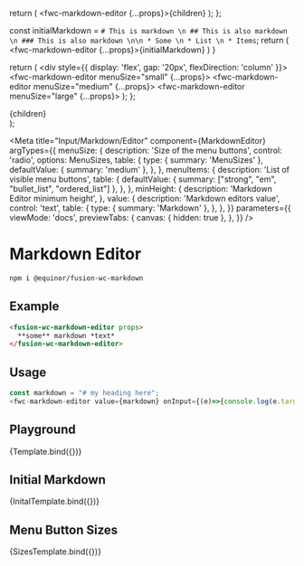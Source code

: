 


  return (
    <fwc-markdown-editor {...props}>{children}</fwc-markdown-editor>
  );
};

  const initialMarkdown = `# This is markdown \n ## This is also markdown \n ### This is also markdown \n\n * Some \n * List \n * Items`;
  return (
    <fwc-markdown-editor {...props}>{initialMarkdown}</fwc-markdown-editor>
  )
}

  return (
    <div style={{ display: 'flex', gap: '20px', flexDirection: 'column' }}>
      <fwc-markdown-editor menuSize="small" {...props}></fwc-markdown-editor>
      <fwc-markdown-editor menuSize="medium" {...props}></fwc-markdown-editor>
      <fwc-markdown-editor menuSize="large" {...props}></fwc-markdown-editor>
    </div>
  );
};

  <div style={{ display: 'flex', gap: '20px', flexDirection: 'row' }}>{children}</div>
);

<Meta
  title="Input/Markdown/Editor"
  component={MarkdownEditor}
  argTypes={{
    menuSize: {
      description: 'Size of the menu buttons',
      control: 'radio',
      options: MenuSizes,
      table: {
        type: { summary: 'MenuSizes' },
        defaultValue: { summary: 'medium' },
      },
    },
    menuItems: {
      description: 'List of visible menu buttons',
      table: {
        defaultValue: { summary: ["strong", "em", "bullet_list", "ordered_list"] },
      },
    },
    minHeight: {
      description: 'Markdown Editor minimum height',
    },
    value: {
      description: 'Markdown editors value',
      control: 'text',
      table: {
        type: { summary: 'Markdown' },
      },
    },
  }}
  parameters={{
    viewMode: 'docs',
    previewTabs: {
      canvas: { hidden: true },
    },
  }}
/>

# Markdown Editor

```sh
npm i @equinor/fusion-wc-markdown
```

## Example

```html
<fusion-wc-markdown-editor props>
  **some** markdown *text*
</fusion-wc-markdown-editor>
```

## Usage
```js 
const markdown = "# my heading here";
<fwc-markdown-editor value={markdown} onInput={(e)=>{console.log(e.target._value)}} />
```

## Playground

<Canvas>
  <Story
    name="Basic"
    args={{ 
      minHeight: '150px', 
      menuItems: [
                    'strong',
                    'em',
                    'bullet_list',
                    'ordered_list',
                    'blockquote',
                    'h1',
                    'h2',
                    'h3',
                    'paragraph',
                ]
    }}
    parameters={{chromatic: { disableSnapshot: true }}}
  >
    {Template.bind({})}
  </Story>
</Canvas>

<ArgsTable story="Basic" />

## Initial Markdown
<Canvas>
  <Story name="Initial Markdown" args={{ 
      minHeight: '150px', 
      menuItems: [
                    'strong',
                    'em',
                    'bullet_list',
                    'h1',
                    'h2',
                    'h3',
                    'paragraph',
                ]
    }}>
    {InitalTemplate.bind({})}
  </Story>
</Canvas>

## Menu Button Sizes
<Canvas>
  <Story name="Menu Sizes" args={{ 
      minHeight: '50px', 
      menuItems: [
                    'strong',
                    'em',
                    'bullet_list',
                    'ordered_list',
                    'blockquote',
                    'h1',
                    'h2',
                    'h3',
                    'paragraph',
                ]
    }}>
    {SizesTemplate.bind({})}
  </Story>
</Canvas>